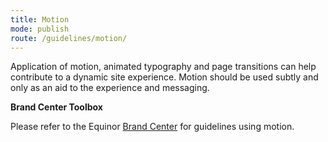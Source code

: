 ```yaml
---
title: Motion
mode: publish
route: /guidelines/motion/
---
```


Application of motion, animated typography and page transitions can help contribute to a dynamic site experience. Motion should be used subtly and only as an aid to the experience and messaging.

**Brand Center Toolbox**

Please refer to the Equinor [Brand Center](https://communicationtoolbox.equinor.com/brandcenter/en/equinorbc/component/default/2037 'Brand Center Toolbox Guidelines') for guidelines using motion.
